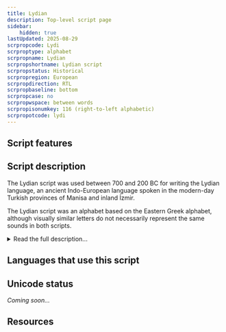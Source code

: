 ```yaml
---
title: Lydian
description: Top-level script page
sidebar:
    hidden: true
lastUpdated: 2025-08-29
scrpropcode: Lydi
scrproptype: alphabet
scrpropname: Lydian
scrpropshortname: Lydian script
scrpropstatus: Historical
scrpropregion: European
scrpropdirection: RTL
scrpropbaseline: bottom
scrpropcase: no
scrpropwspace: between words
scrpropisonumkey: 116 (right-to-left alphabetic)
scrpropotcode: lydi
---
```



## Script features

<ScriptInfo />

## Script description

The Lydian script was used between 700 and 200 BC for writing the Lydian language, an ancient Indo-European language spoken in the modern-day Turkish provinces of Manisa and inland İzmir.

The Lydian script was an alphabet based on the Eastern Greek alphabet, although visually similar letters do not necessarily represent the same sounds in both scripts.

<details>
<summary>Read the full description...</summary>Twenty-six sounds were represented in the script, some by more than one letter.

Early examples of Lydian writing are written both from left to right and from right to left. One is written in [boustrophedon](/reference/glossary#boust) style. Later texts were written exclusively from right to left. Words were generally separated by spaces, although there is one text in which words are separated by dots.
</details>

## Languages that use this script

<WsList script='Lydi' wsMax='5' />

## Unicode status

_Coming soon..._

## Resources

<ScriptResources detailSummary='seemore' />

